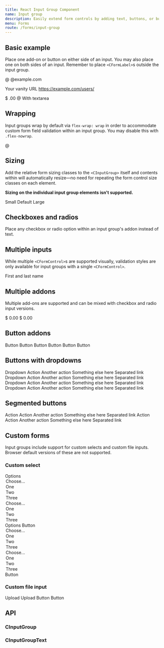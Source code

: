 ```yaml
---
title: React Input Group Component
name: Input group
description: Easily extend form controls by adding text, buttons, or button groups on either side of textual inputs, custom selects, and custom file inputs.
menu: Forms
route: /forms/input-group
---
```



## Basic example

Place one add-on or button on either side of an input. You may also place one on both sides of an input. Remember to place `<CFormLabel>`s outside the input group.

<Playground>
<CInputGroup className="mb-3">
  <CInputGroupText id="basic-addon1">@</CInputGroupText>
  <CFormControl placeholder="Username" aria-label="Username" aria-describedby="basic-addon1"/>
</CInputGroup>

<CInputGroup className="mb-3">
  <CFormControl placeholder="Recipient's username" aria-label="Recipient's username" aria-describedby="basic-addon2"/>
  <CInputGroupText id="basic-addon2">@example.com</CInputGroupText>
</CInputGroup>

<CFormLabel htmlFor="basic-url">Your vanity URL</CFormLabel>
<CInputGroup className="mb-3">
  <CInputGroupText id="basic-addon3">https://example.com/users/</CInputGroupText>
  <CFormControl id="basic-url" aria-describedby="basic-addon3"/>
</CInputGroup>

<CInputGroup className="mb-3">
  <CInputGroupText>$</CInputGroupText>
  <CFormControl aria-label="Amount (to the nearest dollar)"/>
  <CInputGroupText>.00</CInputGroupText>
</CInputGroup>

<CInputGroup className="mb-3">
  <CFormControl placeholder="Username" aria-label="Username"/>
  <CInputGroupText>@</CInputGroupText>
  <CFormControl placeholder="Server" aria-label="Server"/>
</CInputGroup>

<CInputGroup>
  <CInputGroupText>With textarea</CInputGroupText>
  <CFormControl component="textarea" aria-label="With textarea"></CFormControl>
</CInputGroup>
</Playground>

## Wrapping

Input groups wrap by default via `flex-wrap: wrap` in order to accommodate custom form field validation within an input group. You may disable this with `.flex-nowrap`.

<Playground>
<CInputGroup className="flex-nowrap">
  <CInputGroupText id="addon-wrapping">@</CInputGroupText>
  <CFormControl placeholder="Username" aria-label="Username" aria-describedby="addon-wrapping"/>
</CInputGroup>
</Playground>

## Sizing

Add the relative form sizing classes to the `<CInputGroup>` itself and contents within will automatically resize—no need for repeating the form control size classes on each element.

**Sizing on the individual input group elements isn't supported.**

<Playground>
<CInputGroup size="sm" className="mb-3">
  <CInputGroupText id="inputGroup-sizing-sm">Small</CInputGroupText>
  <CFormControl aria-label="Sizing example input" aria-describedby="inputGroup-sizing-sm"/>
</CInputGroup>

<CInputGroup className="mb-3">
  <CInputGroupText id="inputGroup-sizing-default">Default</CInputGroupText>
  <CFormControl aria-label="Sizing example input" aria-describedby="inputGroup-sizing-default"/>
</CInputGroup>

<CInputGroup size="lg">
  <CInputGroupText id="inputGroup-sizing-lg">Large</CInputGroupText>
  <CFormControl aria-label="Sizing example input" aria-describedby="inputGroup-sizing-lg"/>
</CInputGroup>
</Playground>

## Checkboxes and radios

Place any checkbox or radio option within an input group's addon instead of text.

<Playground>
<CInputGroup className="mb-3">
  <CInputGroupText>
    <CFormCheck type="checkbox" value="" aria-label="Checkbox for following text input"/>
  </CInputGroupText>
  <CFormControl aria-label="Text input with checkbox"/>
</CInputGroup>

<CInputGroup>
  <CInputGroupText>
    <CFormCheck type="radio" value="" aria-label="Radio button for following text input"/>
  </CInputGroupText>
  <CFormControl aria-label="Text input with radio button"/>
</CInputGroup>
</Playground>

## Multiple inputs

While multiple `<CFormControl>`s are supported visually, validation styles are only available for input groups with a single `<CFormControl>`.

<Playground>
<CInputGroup>
  <CInputGroupText>First and last name</CInputGroupText>
  <CFormControl aria-label="First name"/>
  <CFormControl aria-label="Last name"/>
</CInputGroup>
</Playground>

## Multiple addons

Multiple add-ons are supported and can be mixed with checkbox and radio input versions.

<Playground>
<CInputGroup className="mb-3">
  <CInputGroupText>$</CInputGroupText>
  <CInputGroupText>0.00</CInputGroupText>
  <CFormControl aria-label="Dollar amount (with dot and two decimal places)"/>
</CInputGroup>

<CInputGroup>
  <CFormControl aria-label="Dollar amount (with dot and two decimal places)"/>
  <CInputGroupText>$</CInputGroupText>
  <CInputGroupText>0.00</CInputGroupText>
</CInputGroup>
</Playground>

## Button addons

<Playground>
<CInputGroup className="mb-3">
  <CButton type="button" color="secondary" variant="outline" id="button-addon1">Button</CButton>
  <CFormControl placeholder="" aria-label="Example text with button addon" aria-describedby="button-addon1"/>
</CInputGroup>

<CInputGroup className="mb-3">
  <CFormControl placeholder="Recipient's username" aria-label="Recipient's username" aria-describedby="button-addon2"/>
  <CButton type="button" color="secondary" variant="outline" id="button-addon2">Button</CButton>
</CInputGroup>

<CInputGroup className="mb-3">
  <CButton type="button" color="secondary" variant="outline">Button</CButton>
  <CButton type="button" color="secondary" variant="outline">Button</CButton>
  <CFormControl placeholder="" aria-label="Example text with two button addons"/>
</CInputGroup>

<CInputGroup>
  <CFormControl placeholder="Recipient's username" aria-label="Recipient's username with two button addons"/>
  <CButton type="button" color="secondary" variant="outline">Button</CButton>
  <CButton type="button" color="secondary" variant="outline">Button</CButton>
</CInputGroup>
</Playground>

## Buttons with dropdowns

<Playground>
<CInputGroup className="mb-3">
  <CDropdown variant="input-group"> 
    <CDropdownToggle color="secondary" variant="outline">Dropdown</CDropdownToggle>
    <CDropdownMenu>
      <CDropdownItem href="#">Action</CDropdownItem>
      <CDropdownItem href="#">Another action</CDropdownItem>
      <CDropdownItem href="#">Something else here</CDropdownItem>
      <CDropdownDivider/>
      <CDropdownItem href="#">Separated link</CDropdownItem>
    </CDropdownMenu>
  </CDropdown>
  <CFormControl aria-label="Text input with dropdown button"/>
</CInputGroup>

<CInputGroup className="mb-3">
  <CFormControl aria-label="Text input with dropdown button"/>
  <CDropdown alignment="end" variant="input-group">
    <CDropdownToggle color="secondary" variant="outline">Dropdown</CDropdownToggle>
    <CDropdownMenu>
      <CDropdownItem href="#">Action</CDropdownItem>
      <CDropdownItem href="#">Another action</CDropdownItem>
      <CDropdownItem href="#">Something else here</CDropdownItem>
      <CDropdownDivider/>
      <CDropdownItem href="#">Separated link</CDropdownItem>
    </CDropdownMenu>
  </CDropdown>
</CInputGroup>

<CInputGroup>
  <CDropdown variant="input-group">
    <CDropdownToggle color="secondary" variant="outline">Dropdown</CDropdownToggle>
    <CDropdownMenu>
      <CDropdownItem href="#">Action</CDropdownItem>
      <CDropdownItem href="#">Another action</CDropdownItem>
      <CDropdownItem href="#">Something else here</CDropdownItem>
      <CDropdownDivider/>
      <CDropdownItem href="#">Separated link</CDropdownItem>
    </CDropdownMenu>
  </CDropdown>
  <CFormControl aria-label="Text input with 2 dropdown buttons"/>
  <CDropdown alignment="end" variant="input-group">
    <CDropdownToggle color="secondary" variant="outline">Dropdown</CDropdownToggle>
    <CDropdownMenu>
      <CDropdownItem href="#">Action</CDropdownItem>
      <CDropdownItem href="#">Another action</CDropdownItem>
      <CDropdownItem href="#">Something else here</CDropdownItem>
      <CDropdownDivider/>
      <CDropdownItem href="#">Separated link</CDropdownItem>
    </CDropdownMenu>
  </CDropdown>
</CInputGroup>
</Playground>

## Segmented buttons

<Playground>
<CInputGroup className="mb-3">
  <CDropdown variant="input-group">
    <CButton type="button" color="secondary" variant="outline">Action</CButton>
    <CDropdownToggle color="secondary" variant="outline" split/>
    <CDropdownMenu>
      <CDropdownItem href="#">Action</CDropdownItem>
      <CDropdownItem href="#">Another action</CDropdownItem>
      <CDropdownItem href="#">Something else here</CDropdownItem>
      <CDropdownDivider/>
      <CDropdownItem href="#">Separated link</CDropdownItem>
    </CDropdownMenu>
  </CDropdown>
  <CFormControl aria-label="Text input with segmented dropdown button"/>
</CInputGroup>

<CInputGroup>
  <CFormControl aria-label="Text input with segmented dropdown button"/>
  <CDropdown alignment="end" variant="input-group">
    <CButton type="button" color="secondary" variant="outline">Action</CButton>
    <CDropdownToggle color="secondary" variant="outline" split/>
    <CDropdownMenu>
      <CDropdownItem href="#">Action</CDropdownItem>
      <CDropdownItem href="#">Another action</CDropdownItem>
      <CDropdownItem href="#">Something else here</CDropdownItem>
      <CDropdownDivider/>
      <CDropdownItem href="#">Separated link</CDropdownItem>
    </CDropdownMenu>
  </CDropdown>
</CInputGroup>
</Playground>

## Custom forms

Input groups include support for custom selects and custom file inputs. Browser default versions of these are not supported.

### Custom select

<Playground>
<CInputGroup className="mb-3">
  <CInputGroupText component="label" htmlFor="inputGroupSelect01">Options</CInputGroupText>
  <CFormSelect id="inputGroupSelect01">
    <option>Choose...</option>
    <option value="1">One</option>
    <option value="2">Two</option>
    <option value="3">Three</option>
  </CFormSelect>
</CInputGroup>

<CInputGroup className="mb-3">
  <CFormSelect id="inputGroupSelect02">
    <option>Choose...</option>
    <option value="1">One</option>
    <option value="2">Two</option>
    <option value="3">Three</option>
  </CFormSelect>
  <CInputGroupText component="label" htmlFor="inputGroupSelect02">Options</CInputGroupText>
</CInputGroup>

<CInputGroup className="mb-3">
  <CButton type="button" color="secondary" variant="outline">Button</CButton>
  <CFormSelect id="inputGroupSelect03" aria-label="Example select with button addon">
    <option>Choose...</option>
    <option value="1">One</option>
    <option value="2">Two</option>
    <option value="3">Three</option>
  </CFormSelect>
</CInputGroup>

<CInputGroup>
  <CFormSelect id="inputGroupSelect04" aria-label="Example select with button addon">
    <option>Choose...</option>
    <option value="1">One</option>
    <option value="2">Two</option>
    <option value="3">Three</option>
  </CFormSelect>
  <CButton type="button" color="secondary" variant="outline">Button</CButton>
</CInputGroup>
</Playground>

### Custom file input

<Playground>
<CInputGroup className="mb-3">
  <CInputGroupText component="label" htmlFor="inputGroupFile01">Upload</CInputGroupText>
  <CFormControl type="file" id="inputGroupFile01"/>
</CInputGroup>

<CInputGroup className="mb-3">
  <CFormControl type="file" id="inputGroupFile02"/>
  <CInputGroupText component="label" htmlFor="inputGroupFile02">Upload</CInputGroupText>
</CInputGroup>

<CInputGroup className="mb-3">
  <CButton type="button" color="secondary" variant="outline" id="inputGroupFileAddon03">Button</CButton>
  <CFormControl type="file" id="inputGroupFile03" aria-describedby="inputGroupFileAddon03" aria-label="Upload"/>
</CInputGroup>

<CInputGroup>
  <CFormControl type="file" id="inputGroupFile04" aria-describedby="inputGroupFileAddon04" aria-label="Upload"/>
  <CButton type="button" color="secondary" variant="outline" id="inputGroupFileAddon04">Button</CButton>
</CInputGroup>
</Playground>

## API

### CInputGroup

<Props of={CInputGroup} />

### CInputGroupText

<Props of={CInputGroupText} />
